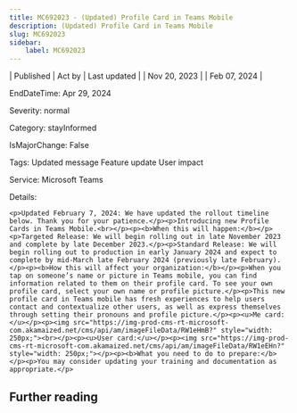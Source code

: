 ```yaml
---
title: MC692023 - (Updated) Profile Card in Teams Mobile
description: (Updated) Profile Card in Teams Mobile
slug: MC692023
sidebar:
    label: MC692023
---
```



| Published | Act by | Last updated |
| Nov 20, 2023 |  | Feb 07, 2024 |

EndDateTime: Apr 29, 2024

Severity: normal

Category: stayInformed

IsMajorChange: False

Tags: Updated message Feature update User impact

Service: Microsoft Teams

Details: 

```
<p>Updated February 7, 2024: We have updated the rollout timeline below. Thank you for your patience.</p><p>Introducing new Profile Cards in Teams Mobile.<br></p><p><b>When this will happen:</b></p><p>Targeted Release: We will begin rolling out in late November 2023 and complete by late December 2023.</p><p>Standard Release: We will begin rolling out to production in early January 2024 and expect to complete by mid-March late February 2024 (previously late February).</p><p><b>How this will affect your organization:</b></p><p>When you tap on someone’s name or picture in Teams mobile, you can find information related to them on their profile card. To see your own profile card, select your own name or profile picture.</p><p>This new profile card in Teams mobile has fresh experiences to help users contact and contextualize other users, as well as express themselves through setting their pronouns and profile picture.</p><p><u>Me card:</u></p><p><img src="https://img-prod-cms-rt-microsoft-com.akamaized.net/cms/api/am/imageFileData/RW1eHmB?" style="width: 250px;"><br></p><p><u>User card:</u></p><p><img src="https://img-prod-cms-rt-microsoft-com.akamaized.net/cms/api/am/imageFileData/RW1eEHn?" style="width: 250px;"></p><p><b>What you need to do to prepare:</b></p><p>You may consider updating your training and documentation as appropriate.</p>
```

## Further reading
